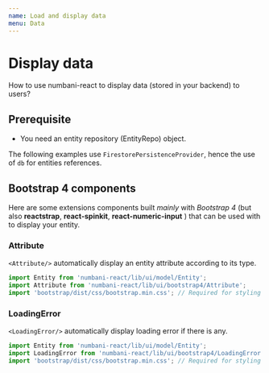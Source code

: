 ```yaml
---
name: Load and display data
menu: Data
---
```



# Display data

How to use numbani-react to display data (stored in your backend) to users?

## Prerequisite

- <Link to="docs-data-concepts">You need an entity repository (EntityRepo) object.</Link>

The following examples use `FirestorePersistenceProvider`, hence the use of `db` for entities references.

## Bootstrap 4 components

Here are some extensions components built *mainly* with *Bootstrap 4* (but also **reactstrap**, **react-spinkit**, **react-numeric-input** )
that can be used with to display your entity.

### Attribute

`<Attribute/>` automatically display an entity attribute according to its type.

```javascript
import Entity from 'numbani-react/lib/ui/model/Entity';
import Attribute from 'numbani-react/lib/ui/bootstrap4/Attribute';
import 'bootstrap/dist/css/bootstrap.min.css'; // Required for styling
```

<Playground>
<Entity repo={heroesRepo} entityRef={db.collection("heroes").doc("batman")}>
<Attribute name="alias" label="Alias :"/>
<Attribute name="powers" label="Powers :"/>
</Entity>
</Playground>


### LoadingError

`<LoadingError/>` automatically display loading error if there is any.

```javascript
import Entity from 'numbani-react/lib/ui/model/Entity';
import LoadingError from 'numbani-react/lib/ui/bootstrap4/LoadingError';
import 'bootstrap/dist/css/bootstrap.min.css'; // Required for styling
```

<Playground>
<Entity repo={heroesRepo} entityRef={db.collection("heroes").doc("dontExist")}>
<LoadingError />
</Entity>
</Playground>